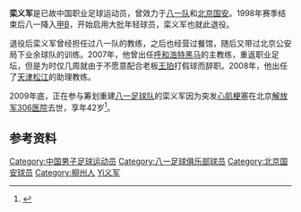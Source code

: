 {{noteta|G1=足球}}{{Football player infobox
| playername = 栾义军
| fullname = 栾义军
| englishfullname = Luan Yijun
| countryofbirth = {{CHN}}
| cityofbirth = [[广西|广西]][[柳州|柳州]]
| dateofbirth = {{birth date|1967|5|23}}
| countryofdeath = {{CHN}}
| cityofdeath = [[北京|北京]]
| dateofdeath = {{death date and age|2009|12|26|1967|5|23|df=y}}
| height = {{height|m=1.78}}
| position = 后卫
| currentclub = 已逝世
| youthyears =
| youthclubs = 八一队
| years = 1989-1993年<br/>1994年<br/>1995-1998年
| clubs = [[八一足球俱乐部|八一队]]<br/>[[北京国安|北京国安]]<br/>[[八一足球俱乐部|八一队]]
| caps(goals) = <br/>21{{0}}(0)<br/>73{{0}}(1)
| pcupdate = 2009-12-27
|}}
'''栾义军'''{{BD|1967年|5月23日|2009年|12月26日|catIdx=Luan栾义军}}是已故中国职业足球运动员，曾效力于[[八一足球俱乐部|八一队]]和[[北京国安|北京国安]]。1998年赛季结束后八一降入[[甲B联赛|甲B]]，开始启用大批年轻球员，栾义军也就此退役。

退役后栾义军曾经担任过八一队的教练，之后也经营过餐馆，随后又带过北京公安局下业余球队的训练。2007年，他曾出任[[呼和浩特足球俱乐部|呼和浩特黑马]]的主教练，重返职业足坛，但是为时仅几周就由于不愿意配合老板[[王珀|王珀]]打假球而辞职。2008年，他出任了[[天津松江足球俱乐部|天津松江]]的助理教练。

2009年底，正在参与筹划重建[[八一足球俱乐部|八一足球队]]的栾义军因为突发[[心肌梗塞|心肌梗塞]]在北京[[中国人民解放军战略支援部队特色医学中心|解放军306医院]]去世，享年42岁<ref>{{cite news|url=http://daily.cnnb.com.cn/nbwb/html/2009-12/27/content_151898.htm|title=八一酝酿再战足坛 为此奔波栾义军英年早逝|work=[[宁波晚报|宁波晚报]]|date=2009-12-27|accessdate=2021-08-06|archive-date=2021-08-06|archive-url=https://web.archive.org/web/20210806060938/http://daily.cnnb.com.cn/nbwb/html/2009-12/27/content_151898.htm|dead-url=no}}</ref>。

== 参考资料 ==
{{reflist}}

{{1994年甲A分类名单北京}}

{{DEFAULTSORT:Luan欒義軍}}
[[Category:中国男子足球运动员|Category:中国男子足球运动员]]
[[Category:八一足球俱乐部球员|Category:八一足球俱乐部球员]]
[[Category:北京国安球员|Category:北京国安球员]]
[[Category:柳州人|Category:柳州人]]
[[Category:栾姓|Yi义军]]